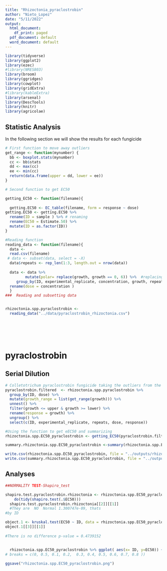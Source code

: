 ```yaml
---
title: "Rhizoctonia_pyraclostrobin"
author: "Nieto_Lopez"
date: "5/11/2022"
output:
  html_document:
    df_print: paged
  pdf_document: default
  word_document: default
---
```


```r
library(tidyverse)
library(ggplot2)
library(ezec)
#library(NRES803)
library(broom)
library(ggridges)
library(cowplot)
library(gridExtra)
#library(kableExtra)
library(arsenal)
library(DescTools)
library(knitr)
library(agricolae)
```


##  Statistic Analysis 


In the following section we will show the results for each fungicide


```r
# First function to move away outliers
get_range <- function(mynumber) {
  bb <- boxplot.stats(mynumber)
  cc <- bb$stats
  dd <- max(cc)
  ee <- min(cc)
  return(data.frame(upper = dd, lower = ee))
}

# Second function to get EC50

getting_EC50 <- function(filename){
  
  getting.EC50 <- EC_table(filename, form = response ~ dose)
getting.EC50 <- getting.EC50 %>% 
  rename(ID = sample ) %>% # renaming
  rename(EC50 = Estimate.50) %>%
  mutate(ID = as.factor(ID))
}

```


```r
#Reading function
reading_data <- function(filename){
  data <-
  read.csv(filename)
 # data <- subset(data, select = -X)
  data$repeats <- rep_len(1:3, length.out = nrow(data))
  
  data <- data %>%
         mutate(polar= replace(growth, growth == 0, 6)) %>%  #replacing 0 cm growth for the size of plug that is 0.6
     group_by(ID, experimental_replicate, concentration, growth, repeats) %>%
  rename(dose = concentration )
  }
###  Reading and subsetting data


rhizoctonia.spp.pyraclostrobin <-
  reading_data("../data/pyraclostrobin_rhizoctonia.csv")




 
```
# pyraclostrobin
##  Serial Dilution
```r
# Colletotrichum pyraclostrobin fungicide taking the outliers from the 6 observations of each one USING THE FUCTION
pyraclostrobin.filtered  <- rhizoctonia.spp.pyraclostrobin %>%
  group_by(ID, dose) %>%
  mutate(growth_range = list(get_range(growth))) %>%
  unnest() %>%
  filter(growth <= upper & growth >= lower) %>%
  rename(response = growth) %>%
  ungroup() %>%
  select(c(ID, experimental_replicate, repeats, dose, response))

#Using the function to get eEC50 and summarizing
rhizoctonia.spp.EC50_pyraclostrobin <- getting_EC50(pyraclostrobin.filtered) 

summary.rhizoctonia.spp.EC50_pyraclostrobin <-summary(rhizoctonia.spp.EC50_pyraclostrobin)

write.csv(rhizoctonia.spp.EC50_pyraclostrobin, file = "../outputs/rhizoctonia.spp.EC50_pyraclostrobin.csv")
write.csv(summary.rhizoctonia.spp.EC50_pyraclostrobin, file = "../outputs/summary.rhizoctonia.spp.EC50_pyraclostrobin.csv")
```

## Analyses 
```r
##NORMALITY TEST-Shapiro_test

shapiro.test.pyraclostrobin.rhizoctonia <- rhizoctonia.spp.EC50_pyraclostrobin %>%
    do(tidy(shapiro.test(.$EC50)))
  shapiro.test.pyraclostrobin.rhizoctonia[[2]][[1]]
  #They are  NO  Normal 1.300747e-09, thats 
#by ID

object.1 <- kruskal.test(EC50 ~ ID, data = rhizoctonia.spp.EC50_pyraclostrobin)
object.1[[3]][[1]]
  
#There is no difference p-value = 0.4739152
  
  
  rhizoctonia.spp.EC50_pyraclostrobin %>% ggplot( aes(x= ID, y=EC50)) + geom_point() #+ expand_limits( y = c(0, 0.77)) +scale_y_continuous(
# breaks = c(0, 0.5, 0.1, 0.2,  0.3, 0.4, 0.5, 0.6, 0.7, 0.8 ))

ggsave("rhizoctonia.spp.EC50_pyraclostrobin.png")
  


```